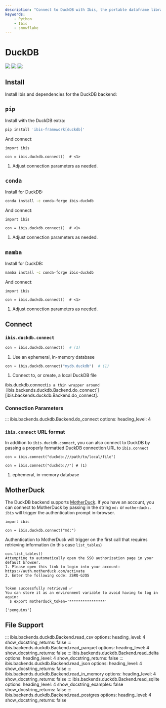 ```yaml
---
description: "Connect to DuckDB with Ibis, the portable dataframe library"
keywords:
    - Python
    - Ibis
    - snowflake
---
```



# DuckDB

![](https://img.shields.io/badge/memtables-native-green?style=flat-square) ![](https://img.shields.io/badge/inputs-DuckDB tables | CSV | Delta Lake | JSON | pandas | Parquet | Postgres | PyArrow | SQLite-blue?style=flat-square) ![](https://img.shields.io/badge/outputs-DuckDB tables | CSV | Delta Lake |  pandas | Parquet | PyArrow | PyTorch-orange?style=flat-square)

## Install

Install Ibis and dependencies for the DuckDB backend:

::: {.panel-tabset}

## `pip`

Install with the DuckDB extra:

```.bash
pip install 'ibis-framework[duckdb]'
```

And connect:

```.python
import ibis

con = ibis.duckdb.connect()  # <1>
```

1. Adjust connection parameters as needed.

## `conda`

Install for DuckDB:

```.bash
conda install -c conda-forge ibis-duckdb
```

And connect:

```.python
import ibis

con = ibis.duckdb.connect()  # <1>
```

1. Adjust connection parameters as needed.

## `mamba`

Install for DuckDB:

```.bash
mamba install -c conda-forge ibis-duckdb
```

And connect:

```.python
import ibis

con = ibis.duckdb.connect()  # <1>
```

1. Adjust connection parameters as needed.

:::

## Connect

### `ibis.duckdb.connect`

```python
con = ibis.duckdb.connect()  # (1)
```

1. Use an ephemeral, in-memory database

```python
con = ibis.duckdb.connect("mydb.duckdb")  # (1)
```

1. Connect to, or create, a local DuckDB file

::: {.callout-note}
ibis.duckdb.connect` is a thin wrapper around [`ibis.backends.duckdb.Backend.do_connect`][ibis.backends.duckdb.Backend.do_connect].
:::

### Connection Parameters

<!-- prettier-ignore-start -->
::: ibis.backends.duckdb.Backend.do_connect
    options:
      heading_level: 4
<!-- prettier-ignore-end -->

### `ibis.connect` URL format

In addition to `ibis.duckdb.connect`, you can also connect to DuckDB by
passing a properly formatted DuckDB connection URL to `ibis.connect`

```.python
con = ibis.connect("duckdb:///path/to/local/file")
```

```.python
con = ibis.connect("duckdb://") # (1)
```

1. ephemeral, in-memory database

## MotherDuck

The DuckDB backend supports [MotherDuck](https://motherduck.com). If you have an
account, you can connect to MotherDuck by passing in the string `md:` or
`motherduck:`. `ibis` will trigger the authentication prompt in-browser.

```.python
import ibis

con = ibis.duckdb.connect("md:")
```

::: {.callout-note}
Authentication to MotherDuck will trigger on the first call that requires retrieving information (in this case `list_tables`)
:::

```.python
con.list_tables()
Attempting to automatically open the SSO authorization page in your default browser.
1. Please open this link to login into your account: https://auth.motherduck.com/activate
2. Enter the following code: ZSRQ-GJQS


Token successfully retrieved ✅
You can store it as an environment variable to avoid having to log in again:
  $ export motherduck_token='****************'

['penguins']
```

## File Support

<!-- prettier-ignore-start -->
::: ibis.backends.duckdb.Backend.read_csv
    options:
      heading_level: 4
      show_docstring_returns: false
::: ibis.backends.duckdb.Backend.read_parquet
    options:
      heading_level: 4
      show_docstring_returns: false
::: ibis.backends.duckdb.Backend.read_delta
    options:
      heading_level: 4
      show_docstring_returns: false
::: ibis.backends.duckdb.Backend.read_json
    options:
      heading_level: 4
      show_docstring_returns: false
::: ibis.backends.duckdb.Backend.read_in_memory
    options:
      heading_level: 4
      show_docstring_returns: false
::: ibis.backends.duckdb.Backend.read_sqlite
    options:
      heading_level: 4
      show_docstring_examples: false
      show_docstring_returns: false
::: ibis.backends.duckdb.Backend.read_postgres
    options:
      heading_level: 4
      show_docstring_returns: false
<!-- prettier-ignore-end -->
